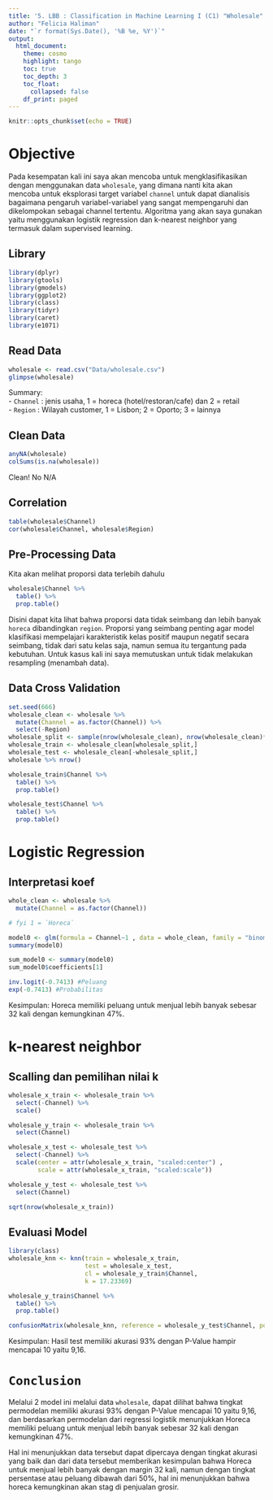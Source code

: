 ---
title: '5. LBB : Classification in Machine Learning I (C1) "Wholesale"'
author: "Felicia Haliman"
date: "`r format(Sys.Date(), '%B %e, %Y')`"
output:
  html_document:
    theme: cosmo
    highlight: tango
    toc: true
    toc_depth: 3
    toc_float:
      collapsed: false
    df_print: paged
---

```{r setup, include=FALSE}
knitr::opts_chunk$set(echo = TRUE)
```

# Objective

Pada kesempatan kali ini saya akan mencoba untuk mengklasifikasikan dengan menggunakan data `wholesale`, yang dimana nanti kita akan mencoba untuk eksplorasi target variabel `channel` untuk dapat dianalisis bagaimana pengaruh variabel-variabel yang sangat mempengaruhi dan dikelompokan sebagai channel tertentu. Algoritma yang akan saya gunakan yaitu menggunakan logistik regression dan k-nearest neighbor yang termasuk dalam supervised learning.

## Library

```{r warning = FALSE, message = FALSE}
library(dplyr)
library(gtools)
library(gmodels)
library(ggplot2)
library(class)
library(tidyr)
library(caret)
library(e1071)
```

## Read Data

```{r}
wholesale <- read.csv("Data/wholesale.csv")
glimpse(wholesale)
```
Summary:\
- `Channel` : jenis usaha, 1 = horeca (hotel/restoran/cafe) dan 2 = retail\
- `Region` :  Wilayah customer, 1 = Lisbon; 2 = Oporto; 3 = lainnya

## Clean Data
```{r}
anyNA(wholesale)
colSums(is.na(wholesale))
```
Clean! No N/A

## Correlation

```{r}
table(wholesale$Channel)
cor(wholesale$Channel, wholesale$Region)
```
## Pre-Processing Data

Kita akan melihat proporsi data terlebih dahulu
```{r}
wholesale$Channel %>% 
  table() %>% 
  prop.table()
```
Disini dapat kita lihat bahwa proporsi data tidak seimbang dan lebih banyak `horeca` dibandingkan `region`. Proporsi yang seimbang penting agar model klasifikasi mempelajari karakteristik kelas positif maupun negatif secara seimbang, tidak dari satu kelas saja, namun semua itu tergantung pada kebutuhan. Untuk kasus kali ini saya memutuskan untuk tidak melakukan resampling (menambah data).

## Data Cross Validation

```{r}
set.seed(666)
wholesale_clean <- wholesale %>% 
  mutate(Channel = as.factor(Channel)) %>% 
  select(-Region)
wholesale_split <- sample(nrow(wholesale_clean), nrow(wholesale_clean)*0.6772727)
wholesale_train <- wholesale_clean[wholesale_split,]
wholesale_test <- wholesale_clean[-wholesale_split,]
wholesale %>% nrow()
```
```{r}
wholesale_train$Channel %>% 
  table() %>% 
  prop.table()

wholesale_test$Channel %>% 
  table() %>% 
  prop.table()
```

# Logistic Regression

## Interpretasi koef

```{r}
whole_clean <- wholesale %>% 
  mutate(Channel = as.factor(Channel))
```

```{r}
# fyi 1 = `Horeca`

model0 <- glm(formula = Channel~1 , data = whole_clean, family = "binomial") # logistic regression, biner classification
summary(model0)
```
```{r}
sum_model0 <- summary(model0)
sum_model0$coefficients[1]
```
```{r}
inv.logit(-0.7413) #Peluang
exp(-0.7413) #Probabilitas
```
Kesimpulan: Horeca memiliki peluang untuk menjual lebih banyak sebesar 32 kali dengan kemungkinan 47%.

# k-nearest neighbor

## Scalling dan pemilihan nilai k

```{r}
wholesale_x_train <- wholesale_train %>% 
  select(-Channel) %>% 
  scale()

wholesale_y_train <- wholesale_train %>% 
  select(Channel)

wholesale_x_test <- wholesale_test %>% 
  select(-Channel) %>% 
  scale(center = attr(wholesale_x_train, "scaled:center") , 
        scale = attr(wholesale_x_train, "scaled:scale"))

wholesale_y_test <- wholesale_test %>% 
  select(Channel)

sqrt(nrow(wholesale_x_train))
```
## Evaluasi Model

```{r}
library(class)
wholesale_knn <- knn(train = wholesale_x_train,
                     test = wholesale_x_test,
                     cl = wholesale_y_train$Channel,
                     k = 17.23369)

wholesale_y_train$Channel %>% 
  table() %>% 
  prop.table()

confusionMatrix(wholesale_knn, reference = wholesale_y_test$Channel, positive = "2")
```
Kesimpulan: Hasil test memiliki akurasi 93% dengan P-Value hampir mencapai 10 yaitu 9,16.

# `Conclusion`

Melalui 2 model ini melalui data `wholesale`, dapat dilihat bahwa tingkat permodelan memiliki akurasi 93% dengan P-Value mencapai 10 yaitu 9,16, dan berdasarkan permodelan dari regressi logistik menunjukkan Horeca memiliki peluang untuk menjual lebih banyak sebesar 32 kali dengan kemungkinan 47%.

Hal ini menunjukkan data tersebut dapat dipercaya dengan tingkat akurasi yang baik dan dari data tersebut memberikan kesimpulan bahwa Horeca untuk menjual lebih banyak dengan margin 32 kali, namun dengan tingkat persentase atau peluang dibawah dari 50%, hal ini menunjukkan bahwa horeca kemungkinan akan stag di penjualan grosir.

